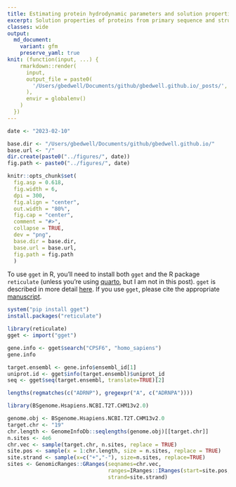 ```yaml
---
title: Estimating protein hydrodynamic parameters and solution properties
excerpt: Solution properties of proteins from primary sequence and structural coordinates.
classes: wide
output:
  md_document:
    variant: gfm
    preserve_yaml: true
knit: (function(input, ...) {
    rmarkdown::render(
      input,
      output_file = paste0(
        '/Users/gbedwell/Documents/github/gbedwell.github.io/_posts/', '2023-02-10', '-', 'hydroprot','.md'
      ),
      envir = globalenv()
    )
  })
---
```


```r
date <- "2023-02-10"

base.dir <- "/Users/gbedwell/Documents/github/gbedwell.github.io/"
base.url <- "/"
dir.create(paste0("../figures/", date))
fig.path <- paste0("../figures/", date)

knitr::opts_chunk$set(
  fig.asp = 0.618,
  fig.width = 6,
  dpi = 300,
  fig.align = "center",
  out.width = "80%",
  fig.cap = "center",
  comment = "#>",
  collapse = TRUE,
  dev = "png",
  base.dir = base.dir, 
  base.url = base.url,
  fig.path = fig.path
  )
```

To use <code>gget</code> in R, you'll need to install both <code>gget</code> and the R package <code>reticulate</code> (unless you're using [quarto](https://quarto.org/), but I am not in this post). <code>gget</code> is described in more detail [here](https://github.com/pachterlab/gget). If you use <code>gget</code>, please cite the appropriate [manuscript](https://academic.oup.com/bioinformatics/article/39/1/btac836/6971843).

```r
system("pip install gget")
install.packages("reticulate")
```

```r
library(reticulate)
gget <- import("gget")
```

```r
gene.info <- gget$search("CPSF6", "homo_sapiens")
gene.info
```

```r
target.ensembl <- gene.info$ensembl_id[1]
uniprot.id <- gget$info(target.ensembl)$uniprot_id
seq <- gget$seq(target.ensembl, translate=TRUE)[2]
```

```r
lengths(regmatches(c("ADRNP"), gregexpr("A", c("ADRNPA"))))
```

```r
library(BSgenome.Hsapiens.NCBI.T2T.CHM13v2.0)

genome.obj <- BSgenome.Hsapiens.NCBI.T2T.CHM13v2.0
target.chr <- "19"
chr.length <- GenomeInfoDb::seqlengths(genome.obj)[[target.chr]]
n.sites <- 4e6
chr.vec <- sample(target.chr, n.sites, replace = TRUE)
site.pos <- sample(x = 1:chr.length, size = n.sites, replace = TRUE)
site.strand <- sample(x=c("+","-"), size=n.sites, replace=TRUE)
sites <- GenomicRanges::GRanges(seqnames=chr.vec,
                                ranges=IRanges::IRanges(start=site.pos, width=1),
                                strand=site.strand)
```



















